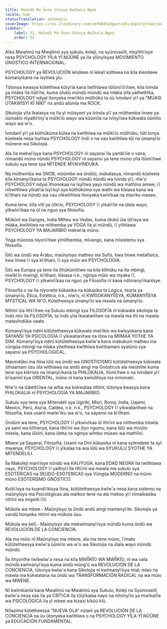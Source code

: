 ```yaml
---
title: Maũndũ Ma Ũvoo ũtonya Kwĩkala Ngoo
locale: kam
statusTranslation: automatic
coverImage: https://res.cloudinary.com/xmfm6mhw3gwctndtcubgx2rptnae/image/upload/v1740337243/small_cover_educacion_fundamental_a051170f1c.webp
sidebar:
    label: 31. Maũndũ Ma Ũvoo ũtonya Kwĩkala Ngoo
    order: 31
---
```

Aĩkũ Mwalimũ na Mwalimũ sya sukulu, koleji, na syũnivasĩtĩ, nĩsyĩthĩĩsye nesa PSYCHOLOGY YĨLA YĨ NŨŨNE ya ĩla yĩũnyĩsyaa MOVIMIENTO GNÓSTICO INTERNACIONAL.

PSYCHOLOGY ya REVOLUCIÓN ĩendeee nĩ ĩekalĩ kũtheea na kĩla kĩendeee kũmanyĩkana na ĩsyĩtwa yĩu.

Tũtonya kwasya kũtethĩwa kũtyĩĩa kana twĩthĩawa tũlũmĩĩlĩĩtwe, kĩla ĩvinda ya mĩaka ĩla ĩtũtĩĩte, kuma ũtukũ mũndũ mũndũ wa mĩaka yĩla yathethĩka, PSYCHOLOGY ndyaĩ ĩtonyeka mwĩĩkĩo mũthũkũ ta ũũ ĩvindanĩ yĩĩ ya "MUASI ŨTAKWĨSYĨ KĨ NĨKĨ" na andũ atũmĩa ma ROCK.

Sikolojia yĩla ĩkalasya na ĩla yĩ mũisyonĩ ya ĩvinda yĩĩ ya mũthemba ĩmwe ya ũũmakĩo nĩyathĩĩny'a mũĩkĩĩo wayo wa kũũmĩla na ĩvĩnyĩĩwa kũkwata ũũmĩlo wayo wa w'o.

Ĩvindanĩ yĩĩ ya kũthũkũma kũlaa na kwĩthĩwa na mũĩkĩĩo mũthũku, tũti tonya kũeleela nesa ĩsyĩtwa PSYCHOLOGY ĩndĩ o na vau kwĩthĩwa tũĩ na ũmanyĩĩo mũnene wa Sikolojia.

Ala ĩla mekwĩĩsya kana PSYCHOLOGY nĩ sayansi ĩla yambĩĩie o vana, nĩmandũ mũno nũndũ PSYCHOLOGY nĩ sayansi ya tene mũno yĩla ĩtũmĩĩtwe sukulu sya tene sya MĨTENDE MYAIVINDUKA.

Na mũthemba wa SNOB, mũũmbe wa ũndũũ, mũkalasya, nĩmandũ kũeleela kĩla kĩmanyĩĩkana ta PSYCHOLOGY nũndũ nũndũ wa ĩvinda yĩĩ, nĩw'o PSYCHOLOGY ndyaĩ ĩthonokaa na ĩsyĩtwa yayo nũndũ wa mathĩna amwe, ĩĩ nĩkwĩthĩwa yĩkatĩĩa ĩsyĩĩsyĩ sya kũthũkũma sya wathi wa kĩsiasa kana wa kĩĩthani na nũndũ wa vau nĩkwĩthĩwa ĩtonyeka kwĩvĩkaa na mavĩko maseo.

Kuma tene, kĩla vĩtĩ ya ũĩkĩĩo, PSYCHOLOGY ĩĩ yĩkalĩĩte na ũlaĩa wayo, yĩkwĩvĩĩkaa na ũĩ na nguo sya filosofia.

Mũkũnĩ wa Ganges, India Mtheu wa Vedas, kuma ũtukũ ũla ũtĩĩsya wa mĩaka, kwĩthĩwa na mĩthemba ya YOGA ĩla yĩ mũndũ, ĩĩ yĩthĩawa PSYCHOLOGY YA MAJARIBIO mekwĩĩa mũno.

Yoga mũonza nĩyonĩĩtwe yĩmĩthemba, mĩvango, kana mĩsistemu sya filosofía.

Ĩũlũ wa ũndũ wa Árabu, maũnyĩsyo matheu ma Sufis, kwa ĩmwe metafísica, kwa ĩmwe ĩĩ sya kĩĩthani, ĩĩ sya mũio wa PSYCHOLOGÍA.

Ĩũlũ wa Europa ya tene ĩla ĩthũkũmiĩtwe na kĩla kĩthũku na ita mbingĩ, mwĩkĩĩo mwingĩ, kĩĩthani, kĩsiasa n.k., nginya mũio wa myaka ĩĩ, PSYCHOLOGY ĩĩ yĩkwĩvĩĩkaa na nguo ya Filosofia nĩ kana ndĩmanyĩĩkanĩsye.

Filosofia o na ĩla nĩyonete kũkasika na kũkasika ta Lógica, teoria ya ũmanyĩĩo, Ética, Estética, n.k., nĩw'o, nĩ KWĨSOKANYĨĨSYA, KŨMANYĨĨSYA MYSTICAL WA W'O, Kũtetheesya ũmanyĩĩo wa mawĩa na ũmanyĩĩo.

Nthĩnĩ ũla ĩthĩĩĩtwe na Sukulu mbingĩ sya FILOSOFÍA nĩ kũkwata sikolojia ta ĩndũ nini ĩla FILOSOFÍA, ta ĩndũ yĩla ĩkwatanĩtwe na mawĩa ma thĩ na mawĩa matavĩndũka vaate.

Kũmanyĩĩsya ndini kũtũtetheesya kũkwata mwĩĩkĩo wa kwĩsyokana kana SAYANSI YA PSICOLOGÍA ĩĩ yĩkwatanĩtwe na ĩtina na MIIMAA YOTHE YA DINI. Kũmanyĩĩsya ndini kũtũtetheesya kwĩw'a kana mabukunĩ matheu ma vũngũa mbingĩ na mĩaka yĩtetheea kwĩthĩwa kwĩthamani syatũnũ sya sayansi ya PSYCHOLOGICAL.

Mavindũko ma ĩtina ĩũlũ wa ũndũ wa GNOSTICISMO kũtũtetheesya kũkwata ũthaamani ũsu ũla wĩthĩawa na andũ aingĩ ma Gnósticos ala meũmĩte kuma tene sya kĩkristo na ĩmanyĩĩkana ta PHILOKALIA, ĩtũmĩĩtwe o na ĩvindanĩ yĩĩ kĩĩsaninĩ kya ORIENTAL, mũno nĩ kana kwĩsililisya ma mmonaki.

Nĩw'o na tũkethĩĩwa na wĩtia wa kũkwataa nthĩnĩ, tũtonya kwasya kana PHILOKALIA nĩ PSYCHOLOGÍA YA MAJARIBIO.

Sukulu sya tene sya Mĩtendeli sya Ugiriki, Misri, Roma, India, Uajemi, Mexico, Perú, Asiria, Caldea, n.k. n.k., PSYCHOLOGY ĩĩ yĩkwatanĩtwe na filosofia, kwa usanii mwĩw'ĩku wa w'o, na sayansi na kĩĩthani.

Ũndũnĩ wa tene, PSYCHOLOGY ĩĩ yĩkwĩvĩkaa ũĩ ĩthĩĩnĩ wa mĩthemba mĩseĩa ya aainĩ wa kĩthenya, kana ĩthĩĩnĩ wa iliyo ngumu, kana ĩũlũ wa mivũto mĩseĩa, kana ũĩsĩnĩ, kana ũteta na nginya wĩmbo mũseo wa mathĩinĩ.

Mbere ya Sayansi, Filosofia, Usanii na Dini kũkasika nĩ kana syĩendeee ta syĩ mwanya, PSYCHOLOGY ĩĩ yĩkalaa na wia ĩũlũ wa SYUKULU SYOTHE YA MĨTENDELILI.

Ĩla Makoleji manĩĩsye nũndũ wa KALIYUGA, kana EDAD NEGRA ĩla twĩthĩawa nayo, PSYCHOLOGY ĩĩ yaĩthyĩĩĩte ĩthĩĩnĩ wa mawĩa ma sukulu sya ESOTÉRICAS na SEUDO-ESOTERICAS sya Vũngũa MODERNO na mũno mũno ESOTERISMO GNÓSTICO.

Kuĩkĩĩsya na kuandĩĩkĩsya ĩtina, kũtũtetheesya kwĩw'a nesa kana sistemu na maũnyĩsyo ma Psicológicas ala maĩkoo tene na ala mekoo yĩĩ nĩmaĩkasika nthĩnĩ wa migwili ĩĩlĩ.

Mũkola wa mbee.- Maũnyĩsyo ta ũndũ andũ aingĩ mamenyĩĩte. Sikolojia ya vandũ ĩtonyeka nthĩnĩ wa mũkola ũsu.

Mũkola wa kelĩ.- Maũnyĩsyo ala mekwĩmanyĩĩsya mũndũ kuma ũndũ wa REVOLUCIÓN DE LA CONCIENCIA.

Ala ma mũio nĩ Maũnyĩsyo ma mbere, ala ma tene mũno, ĩĩmatu kũtũtetheesya kwĩw'a ũũmĩĩo wa w'o wa Sikolojia na ũlaĩa wayo mũndũ mũndũ.

Ĩla ithyonthe twĩkwĩw'a nesa na kĩla MWĨĨKĨO WA MWĨĨKĨO, nĩ wa vata mũndũ kwĩmanyĩĩsya kuma ũndũ mũng'ũ wa REVOLUCIÓN DE LA CONCIENCIA, tũtonya kwĩw'a kana Sikolojia nĩ kwĩmanyĩĩsya miaĩ, mĩao na mawĩa ma kũkwatana na ũndũ wa TRANSFORMACIÓN RADICAL na wa mũio wa MWENE.

Nĩ kwĩmbanĩa kana Mwalimũ na Mwalimũ sya Sukulu, Koleji na Syũnivasĩtĩ, kwĩw'a nesa saa ĩla ya CRÍTICA ĩla tũĩyĩkalaa nayo na mĩvĩnyĩĩo ya mwĩkalĩle wa PSICOLÓGICA ĩla yĩ mbee wa kizazi kĩkũũ kĩũ.

Nĩlazima kũtetheesya "NUEVA OLA" nzĩanĩ ya REVOLUCIÓN DE LA CONCIENCIA na ũu ũtonyeka kwĩthĩwa o na PSYCHOLOGY YĨLA YĨ NŨŨNE ya EDUCACIÓN FUNDAMENTAL.

